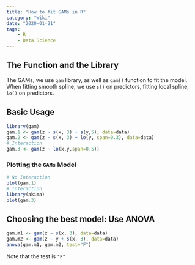 ```yaml
---
title: "How to fit GAMs in R"
category: "Wiki"
date: "2020-01-21"
tags:
    - R
    - Data Science
---
```


## The Function and the Library

The GAMs, we use `gam` library, as well as `gam()` function to fit the model. When fitting smooth spline, we use `s()` on predictors, fitting local spline, `lo()` on predictors. 



## Basic Usage

```R
library(gam)
gam.1 <- gam(z ~ s(x, 3) + s(y,5), data=data)
gam.2 <- gam(z ~ s(x, 3) + lo(y, span=0.3), data=data)
# Interaction
gam.3 <- gam(z ~ lo(x,y,span=0.5))
```



### Plotting the `GAMs` Model

```R
# No Interaction
plot(gam.1)
# Interaction
library(akima)
plot(gam.3)
```



## Choosing the best model: Use ANOVA

```R
gam.m1 <- gam(z ~ s(x, 3), data=data)
gam.m2 <- gam(z ~ y + s(x, 3), data=data)
anova(gam.m1, gam.m2, test="F")
```

Note that the test is `"F"`